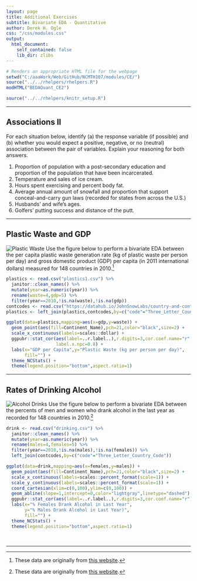 ```yaml
---
layout: page
title: Additional Exercises
subtitle: Bivariate EDA - Quantitative
author: Derek H. Ogle
css: "/css/modules.css"
output:
  html_document:
    self_contained: false
    lib_dir: zlibs
---
```


```r
# Renders an appropriate HTML file for the webpage
setwd("C:/aaaWork/Web/GitHub/NCMTH107/modules/CE/")
source("../../rhelpers/rhelpers.R")
modHTML("BEDAQuant_CE2")
```

```r
source("../../rhelpers/knitr_setup.R")
```

----

## Associations II
For each situation below, identify (a) the response variable (if possible) and (b) whether you would expect a positive, negative, or no (neutral) association between the pair of variables.  Explain your reasoning for both answers.

1. Proportion of population with a post-secondary education and proportion of the population that have been incarcerated.
1. Temperature and sales of ice cream.
1. Hours spent exercising and percent body fat.
1. Average annual amount of snowfall and proportion that support conceal-and-carry gun laws (recorded for states from across the U.S.)
1. Husbands' and wife's ages.
1. Golfers' putting success and distance of the putt.

----

## Plastic Waste and GDP
<img src="http://derekogle.com/NCMTH107/modules/CE/zimgs/plastic_bales.jpeg" alt="Plastic Waste" class="img-right">
Use the figure below to perform a bivariate EDA between the per capita plastic waste generation rate (kg of plastic waste per person per day) and gross domestic product (GDP) per capita (in 2011 international dollars) measured for 148 countries in 2010.[^plasticsdata]

```r
plastics <- read.csv("plastics1.csv") %>%
  janitor::clean_names() %>%
  mutate(year=as.numeric(year)) %>%
  rename(waste=4,gdp=5) %>%
  filter(year==2010,!is.na(waste),!is.na(gdp))
contcodes <- read.csv("https://datahub.io/JohnSnowLabs/country-and-continent-codes-list/r/country-and-continent-codes-list-csv.csv")
plastics <- left_join(plastics,contcodes,by=c("code"="Three_Letter_Country_Code"))

ggplot(data=plastics,mapping=aes(x=gdp,y=waste)) +
  geom_point(aes(fill=Continent_Name),pch=21,color="black",size=2) +
  scale_x_continuous(labels=scales::dollar) +
  ggpubr::stat_cor(aes(label=..r.label..),r.digits=3,cor.coef.name="r",
                   label.x.npc=0.8) +
  labs(x="GDP per Capita",y="Plastic Waste (kg per person per day)",
       fill="") +
  theme_NCStats() +
  theme(legend.position="bottom",aspect.ratio=1)
```

----

## Rates of Drinking Alcohol
<img src="http://derekogle.com/NCMTH107/modules/CE/zimgs/alcohol.jpg" alt="Alcohol Drinks" class="img-right">
Use the figure below to perform a bivariate EDA between the percents of men and women who drank alcohol in the last year as recorded for 148 countries in 2010.[^plasticsdata]

```r
drink <- read.csv("drinking.csv") %>%
  janitor::clean_names() %>%
  mutate(year=as.numeric(year)) %>%
  rename(males=4,females=5) %>%
  filter(year==2010,!is.na(males),!is.na(females)) %>%
  left_join(contcodes,by=c("code"="Three_Letter_Country_Code"))

ggplot(data=drink,mapping=aes(x=females,y=males)) +
  geom_point(aes(fill=Continent_Name),pch=21,color="black",size=2) +
  scale_x_continuous(labels=scales::percent_format(scale=1)) +
  scale_y_continuous(labels=scales::percent_format(scale=1)) +
  coord_cartesian(xlim=c(0,100),ylim=c(0,100)) +
  geom_abline(slope=1,intercept=0,color="lightgray",linetype="dashed") +
  ggpubr::stat_cor(aes(label=..r.label..),r.digits=3,cor.coef.name="r") +
  labs(x="% Females Drank Alcohol in Last Year",
       y="% Males Drank Alcohol in Last Year)",
       fill="") +
  theme_NCStats() +
  theme(legend.position="bottom",aspect.ratio=1)
```

&nbsp;

----

[^plasticsdata]: These data are originally from [this website](https://ourworldindata.org/grapher/per-capita-plastic-waste-vs-gdp-per-capita).

[^drinkingdata]: These data are originally from [this website](https://ourworldindata.org/grapher/males-vs-females-who-drank-alcohol-in-last-year).
